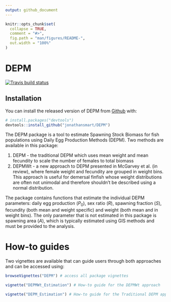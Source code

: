 ```yaml
---
output: github_document
---
```


<!-- README.md is generated from README.Rmd. Please edit that file -->

```r
knitr::opts_chunk$set(
  collapse = TRUE,
  comment = "#>",
  fig.path = "man/figures/README-",
  out.width = "100%"
)
```
# DEPM

<!-- badges: start -->
[![Travis build status](https://travis-ci.org/jonathansmart/DEPM.svg?branch=master)](https://travis-ci.org/jonathansmart/DEPM)
<!-- badges: end -->

## Installation

You can install the released version of DEPM from [Github](https://github.com/jonathansmart/DEPM) with:


```r
# install.packages("devtools")
devtools::install_github("jonathansmart/DEPM")
```


The DEPM package is a tool to estimate Spawning Stock Biomass for fish populations using Daily Egg Production Methods (DEPM). Two methods are available in this package:

1. DEPM - the traditional DEPM which uses mean weight and mean fecundity to scale the number of females to total biomass
2. DEPMWt - a new approach to DEPM presented in McGarvey et al. (in review), where female weight and fecundity are grouped in weight bins. This approach is useful for demersal finfish whose weight distributions are often not unimodal and therefore shouldn't be described using a normal distribution.

The package contains functions that estimate the individual DEPM parameters: daily egg production ($P_{0}$), sex ratio (*R*), spawning fraction (*S*), fecundity (both mean and weight specific) and weight (both mean and in weight bins). The only parameter that is not estimated in this package is spawning area (*A*), which is typically estimated using GIS methods and must be provided to the analysis.

# How-to guides 

Two vignettes are available that can guide users through both approaches and can be accessed using:

```r
browseVignettes("DEPM") # access all package vignettes

vignette("DEPMWt_Estimation") # How-to guide for the DEPMWt approach

vignette("DEPM_Estimation") # How-to guide for the Traditional DEPM approach
```

